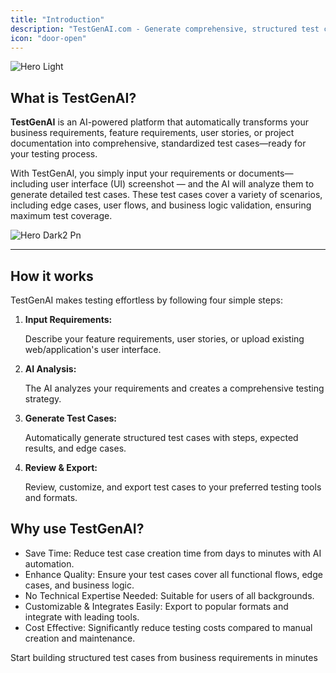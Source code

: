 ```yaml
---
title: "Introduction"
description: "TestGenAI.com - Generate comprehensive, structured test cases from business requirements in minutes"
icon: "door-open"
---
```


<img
  className="block dark:hidden"
  src="/images/hero-dark.png"
  alt="Hero Light"
/>

## What is TestGenAI?

**TestGenAI** is an AI-powered platform that automatically transforms your business requirements, feature requirements, user stories, or project documentation into comprehensive, standardized test cases—ready for your testing process.

With TestGenAI, you simply input your requirements or documents—including user interface (UI) screenshot — and the AI will analyze them to generate detailed test cases. These test cases cover a variety of scenarios, including edge cases, user flows, and business logic validation, ensuring maximum test coverage.

![Hero Dark2 Pn](/images/hero-dark2.png)

---

## How it works

TestGenAI makes testing effortless by following four simple steps:

1. **Input Requirements:**

   Describe your feature requirements, user stories, or upload existing web/application's user interface.
2. **AI Analysis:**

   The AI analyzes your requirements and creates a comprehensive testing strategy.
3. **Generate Test Cases:**

   Automatically generate structured test cases with steps, expected results, and edge cases.
4. **Review & Export:**

   Review, customize, and export test cases to your preferred testing tools and formats.

## Why use TestGenAI?

- Save Time: Reduce test case creation time from days to minutes with AI automation.
- Enhance Quality: Ensure your test cases cover all functional flows, edge cases, and business logic.
- No Technical Expertise Needed: Suitable for users of all backgrounds.
- Customizable & Integrates Easily: Export to popular formats and integrate with leading tools.
- Cost Effective: Significantly reduce testing costs compared to manual creation and maintenance.

<Card title="Generate Test cases" icon="sparkles" href="/quickstart">
  Start building structured test cases from business requirements in minutes
</Card>